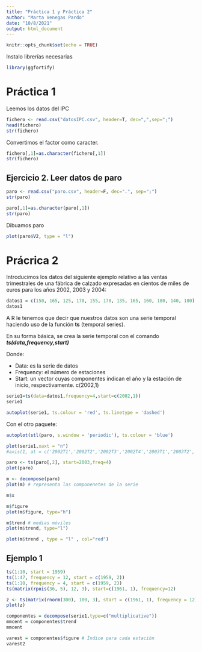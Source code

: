```yaml
---
title: "Práctica 1 y Práctica 2"
author: "Marta Venegas Pardo"
date: "10/8/2021"
output: html_document
---
```


```r
knitr::opts_chunk$set(echo = TRUE)
```

Instalo librerías necesarias

```r
library(ggfortify)
```


# Práctica 1

Leemos los datos del IPC

```r
fichero <- read.csv("datosIPC.csv", header=T, dec=",",sep=";")
head(fichero)
str(fichero)
```


Convertimos el factor como caracter.

```r
fichero[,1]=as.character(fichero[,1])
str(fichero)
```


## Ejercicio 2. Leer datos de paro

```r
paro <- read.csv("paro.csv", header=F, dec=".", sep=";")
str(paro)

paro[,1]=as.character(paro[,1])
str(paro)
```
Dibuamos paro

```r
plot(paro$V2, type = "l")
```



# Prácrica 2

Introducimos los datos del siguiente ejemplo relativo a las ventas trimestrales de una fábrica de calzado expresadas en cientos de miles de euros para los años 2002, 2003 y 2004:

```r
datos1 = c(150, 165, 125, 170, 155, 170, 135, 165, 160, 180, 140, 180) 
datos1
```

A R le tenemos que decir que nuestros datos son una serie temporal haciendo uso de la función **ts** (temporal series).

En su forma básica, se crea la serie temporal con el comando _**ts(data,frequency,start)**_

Donde:

- Data: es la serie de datos
- Frequency: el número de estaciones
- Start: un vector cuyas componentes indican el año y la estación de inicio, respectivamente. c(2002,1)



```r
serie1=ts(data=datos1,frequency=4,start=c(2002,1)) 
serie1
```


```r

autoplot(serie1, ts.colour = 'red', ts.linetype = 'dashed')
```

Con el otro paquete: 
```r
autoplot(stl(paro, s.window = 'periodic'), ts.colour = 'blue')
```



```r
plot(serie1,xaxt = "n")
#axis(1, at = c('2002T1','2002T2','2002T3','2002T4','2003T1','2003T2','2003T3','2003T4', '2004T1','2004T2','2004T3','2004T4'))
```

```r
paro <- ts(paro[,2], start=2003,freq=4)
plot(paro)
```


```r
m <- decompose(paro)
plot(m) # representa las componenetes de la serie
```


```r
m$x
```


```r
m$figure
plot(m$figure, type="h")
```


```r
m$trend # medias móviles
plot(m$trend, type="l")
```


```r
plot(m$trend , type = "l" , col="red")
```




## Ejemplo 1 
```r
ts(1:10, start = 1959)
ts(1:47, frequency = 12, start = c(1959, 2))
ts(1:10, frequency = 4, start = c(1959, 2))
ts(matrix(rpois(36, 5), 12, 3), start=c(1961, 1), frequency=12)
```


```r
z <- ts(matrix(rnorm(300), 100, 3), start = c(1961, 1), frequency = 12)
plot(z)
```





```r
componentes = decompose(serie1,type=c("multiplicative"))
mmcent = componentes$trend
mmcent
```

```r
varest = componentes$figure # Índice para cada estación
varest2
```

